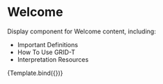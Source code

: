 
<Meta title="Welcome" component={Welcome} />


# Welcome

Display component for Welcome content, including:

- Important Definitions
- How To Use GRID-T
- Interpretation Resources

<Canvas>
  <Story name="Default">{Template.bind({})}</Story>
</Canvas>
